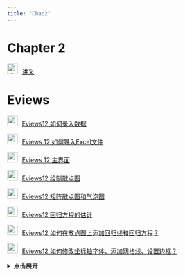 ```yaml
---
title: "Chap2"
---
```


# Chapter 2

<img src="img/teacher.png" alt="讲义" style="width: 24px; height: 24px;margin-right: 10px">[讲义](https://lizongzhang.github.io/ee4/chap2.html){target="_blank"}


# Eviews

<img src="img/video.png" style="width: 24px; height: 24px;margin-right: 10px"/>[Eviews12 如何录入数据](https://www.bilibili.com/video/BV1e24y1o7Ac)

<img src="img/video.png" style="width: 24px; height: 24px;margin-right: 10px"/>[Eviews 12 如何导入Excel文件](https://www.bilibili.com/video/BV1KP411p7WM)

<img src="img/video.png" style="width: 24px; height: 24px;margin-right: 10px"/>[Eviews 12 主界面](https://www.bilibili.com/video/BV1gg411m7JP)
    
<img src="img/video.png" style="width: 24px; height: 24px;margin-right: 10px"/>[Eviews12 绘制散点图](https://www.bilibili.com/video/BV1Yt4y1P7zf)


<img src="img/video.png" style="width: 24px; height: 24px;margin-right: 10px"/>[Eviews12  矩阵散点图和气泡图](https://www.bilibili.com/video/BV1K14y187Hh) 

<img src="img/video.png" style="width: 24px; height: 24px;margin-right: 10px"/>[Eviews12  回归方程的估计](https://www.bilibili.com/video/BV1Ge411T7cV) 

<img src="img/video.png" style="width: 24px; height: 24px;margin-right: 10px"/>[Eviews12 如何在散点图上添加回归线和回归方程？](https://www.bilibili.com/video/BV1ge4y1B7Cj)

<img src="img/video.png" style="width: 24px; height: 24px;margin-right: 10px"/>[Eviews12 如何修改坐标轴字体、添加网格线、设置边框？](https://www.bilibili.com/video/BV1YG411J7Je)    

<details>
<summary style="cursor: pointer; font-weight: bold;">点击展开</summary>

<p>如果想在新窗口打开 PDF，请点这里： <a href="img/EE4_Ch02_Solutions_Manual.pdf" target="_blank" rel="noopener">在新标签页中查看 PDF</a></p>

<iframe src="img/EE4_Ch02_Solutions_Manual.pdf" width="100%" height="800" style="border: none;" allowfullscreen>
  <!-- 备用内容（若浏览器不支持 iframe） -->
  <p>你的浏览器无法嵌入 PDF，请 <a href="img/EE4_Ch02_Solutions_Manual.pdf" target="_blank" rel="noopener">点此下载/查看 PDF</a>.</p>
</iframe>

</details>





